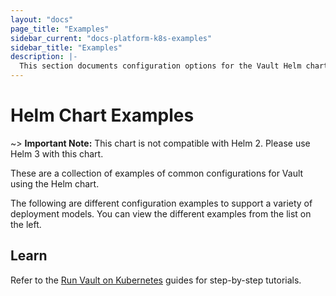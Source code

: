 ```yaml
---
layout: "docs"
page_title: "Examples"
sidebar_current: "docs-platform-k8s-examples"
sidebar_title: "Examples"
description: |-
  This section documents configuration options for the Vault Helm chart
---
```


# Helm Chart Examples

~> **Important Note:** This chart is not compatible with Helm 2. Please use Helm 3 with this chart.

These are a collection of examples of common configurations for Vault using the Helm chart.

The following are different configuration examples to support a variety of
deployment models. You can view the different examples from the list on the left.

## Learn

Refer to the [Run Vault on
Kubernetes](https://learn.hashicorp.com/collections/vault/kubernetes)
guides for step-by-step tutorials.
